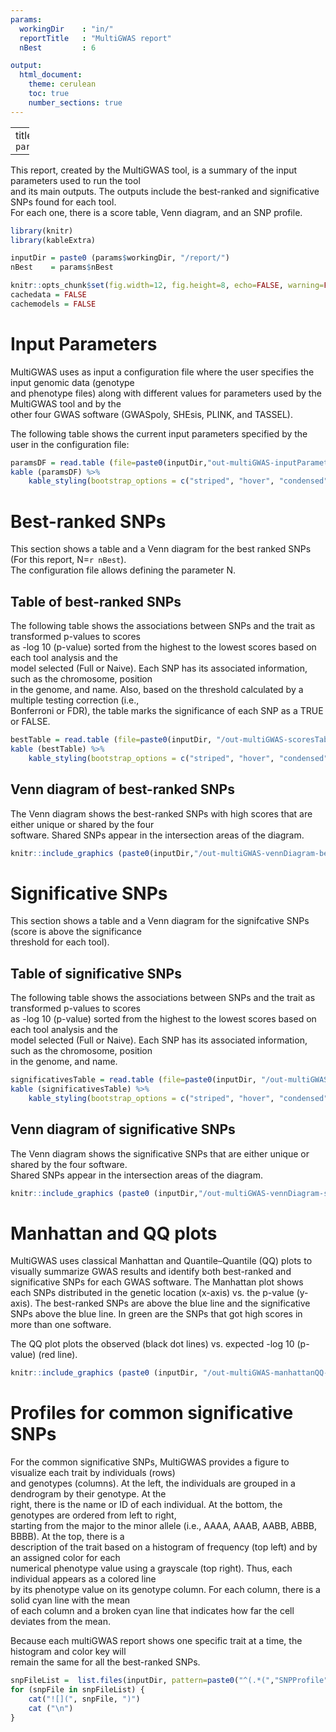 ---
params:
  workingDir    : "in/"
  reportTitle   : "MultiGWAS report"
  nBest         : 6

output: 
  html_document: 
    theme: cerulean 
    toc: true
    number_sections: true
---

---
title  : `r params$reportTitle`

---

This report, created by the MultiGWAS tool, is a summary of the input parameters used to run the tool  
and its main outputs. The outputs include the best-ranked and significative SNPs found for each tool.  
For each one, there is a score table, Venn diagram, and an SNP profile.  
 
```{r includeKnit, include=FALSE,echo=FALSE}
library(knitr)
library(kableExtra)
```

```{r  echo=FALSE, message=FALSE}
inputDir = paste0 (params$workingDir, "/report/")
nBest    = params$nBest
```

```{r setKnitOptions, include=FALSE}
knitr::opts_chunk$set(fig.width=12, fig.height=8, echo=FALSE, warning=FALSE, message=FALSE)
cachedata = FALSE
cachemodels = FALSE
```

# Input Parameters

MultiGWAS uses as input a configuration file where the user specifies the input genomic data (genotype  
and phenotype files) along with different values for parameters used by the MultiGWAS tool and by the  
other four GWAS software (GWASpoly, SHEsis, PLINK, and TASSEL).  

The following table shows the current input parameters specified by the user in the configuration file:  

```{r printTableInputParameters }
paramsDF = read.table (file=paste0(inputDir,"out-multiGWAS-inputParameters.tbl"), header=T, sep="\t")
kable (paramsDF) %>%
 	kable_styling(bootstrap_options = c("striped", "hover", "condensed", font_size=5))
```

# Best-ranked SNPs
This section shows a table and a Venn diagram for the best ranked SNPs (For this report, N=`r nBest`).  
The configuration file allows defining the parameter N.  

## Table of best-ranked SNPs
The following table shows the associations between SNPs and the trait as transformed p-values to scores  
as -log 10 (p-value) sorted from the highest to the lowest scores based on each tool analysis and the   
model selected (Full or Naive). Each SNP has its associated information, such as the chromosome, position  
in the genome, and name. Also, based on the threshold calculated by a multiple testing correction (i.e.,  
Bonferroni or FDR), the table marks the significance of each SNP as a TRUE or FALSE.  


```{r printTableBest,  echo=FALSE, message=FALSE}
bestTable = read.table (file=paste0(inputDir, "/out-multiGWAS-scoresTable-best.scores"), header=T, sep="\t")
kable (bestTable) %>%
 	kable_styling(bootstrap_options = c("striped", "hover", "condensed", font_size=5))
```

## Venn diagram of best-ranked SNPs

The Venn diagram shows the best-ranked SNPs with high scores that are either unique or shared by the four  
software. Shared SNPs appear in the intersection areas of the diagram.  

```{r vennDiagramBest, fig.align = "center", echo=FALSE, message=FALSE, fig.width=5, fig.height=5, fig.fullwidth=TRUE}
knitr::include_graphics (paste0(inputDir,"/out-multiGWAS-vennDiagram-best.png"))
```


# Significative SNPs
This section shows a table and a Venn diagram for the signifcative SNPs (score is above the significance  
threshold for each tool).  


## Table of significative SNPs

The following table shows the associations between SNPs and the trait as transformed p-values to scores  
as -log 10 (p-value) sorted from the highest to the lowest scores based on each tool analysis and the  
model selected (Full or Naive). Each SNP has its associated information, such as the chromosome, position  
in the genome, and name.  

```{r  echo=FALSE, message=FALSE}
significativesTable = read.table (file=paste0(inputDir, "/out-multiGWAS-scoresTable-significatives.scores"), header=T, sep="\t")
kable (significativesTable) %>%
 	kable_styling(bootstrap_options = c("striped", "hover", "condensed", font_size=5))
```


## Venn diagram of significative SNPs

The Venn diagram shows the significative SNPs that are either unique or shared by the four software.  
Shared SNPs appear in the intersection areas of the diagram.

```{r, fig.align = "center", echo=FALSE, message=FALSE, fig.width=5, fig.height=5, fig.fullwidth=TRUE}
knitr::include_graphics (paste0 (inputDir,"/out-multiGWAS-vennDiagram-significatives.png"))
```

# Manhattan and QQ plots
MultiGWAS uses classical Manhattan and Quantile–Quantile (QQ) plots to visually summarize GWAS results 
and identify both best-ranked and significative SNPs for each GWAS software. The Manhattan plot shows 
each SNPs distributed in the genetic location (x-axis) vs. the p-value (y-axis). The best-ranked SNPs 
are above the blue line and the significative SNPs above the blue line. In green are the SNPs that got 
high scores in more than one software. 

The QQ plot plots the observed (black dot lines) vs. expected -log 10 (p-value) (red line).

```{r  fig.widht=11, fig.height=30, fig.fullwidth=TRUE}
knitr::include_graphics (paste0 (inputDir, "/out-multiGWAS-manhattanQQ-plots.png"))
```

# Profiles for common significative SNPs 
For the common significative SNPs, MultiGWAS provides a figure to visualize each trait by individuals (rows)  
and genotypes (columns). At the left, the individuals are grouped in a dendrogram by their genotype. At the  
right, there is the name or ID of each individual. At the bottom, the genotypes are ordered from left to right,  
starting from the major to the minor allele (i.e., AAAA, AAAB, AABB, ABBB, BBBB). At the top, there is a  
description of the trait based on a histogram of frequency (top left) and by an assigned color for each  
numerical phenotype value using a grayscale (top right). Thus, each individual appears as a colored line  
by its phenotype value on its genotype column. For each column, there is a solid cyan line with the mean  
of each column and a broken cyan line that indicates how far the cell deviates from the mean.  

Because each multiGWAS report shows one specific trait at a time, the histogram and color key will  
remain the same for all the best-ranked SNPs.  

```{r, results='asis', echo=FALSE}
snpFileList =  list.files(inputDir, pattern=paste0("^(.*(","SNPProfile",").*(png)[^$]*)$"), full.names=T)
for (snpFile in snpFileList) {
	cat("![](", snpFile, ")")
	cat ("\n")
}

```

